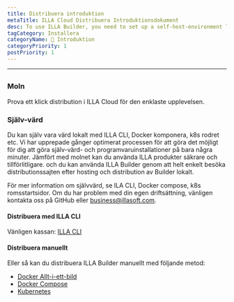 ```yaml
---
title: Distribuera introduktion
metaTitle: ILLA Cloud Distribuera Introduktionsdokument
desc: To use ILLA Builder, you need to set up a self-host-environment locally or use ILLA Cloud to skip the build process and quickly use ILLA products.
tagCategory: Installera
categoryName: 👋 Introduktion
categoryPriority: 1
postPriority: 1
---
```


* * *

## <h2 hidden>Deploy introduction</h2>

### Moln

Prova ett klick distribution i ILLA Cloud för den enklaste upplevelsen.

### Själv-värd

Du kan själv vara värd lokalt med ILLA CLI, Docker komponera, k8s rodret etc. Vi har upprepade gånger optimerat processen för att göra det möjligt för dig att göra själv-värd- och programvaruinstallationer på bara några minuter. Jämfört med molnet kan du använda ILLA produkter säkrare och tillförlitligare. och du kan använda ILLA Builder genom att helt enkelt besöka distributionssajten efter hosting och distribution av Builder lokalt.

För mer information om självvärd, se ILA CLI, Docker compose, k8s romsstartsidor.
Om du har problem med din egen driftsättning, vänligen kontakta oss på GitHub eller business@illasoft.com.

#### Distribuera med ILLA CLI

Vänligen kassan: [ILLA CLI](https://www.illacloud.com/docs/illa-cli)

#### Distribuera manuellt

Eller så kan du distribuera ILLA Builder manuellt med följande metod:

-   [Docker Allt-i-ett-bild](https://github.com/illacloud/deploy-illa-manuelly/blob/main/docker/README.md)
-   [Docker Compose](https://github.com/illacloud/deploy-illa-manuelly/blob/main/docker-compose/README.md)
-   [Kubernetes](https://github.com/illacloud/deploy-illa-manuellt/blob/main/kubernetes/README.md)
